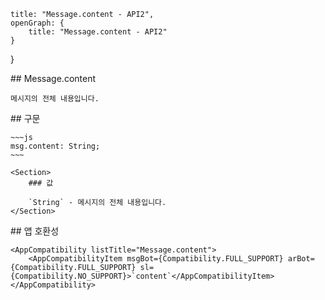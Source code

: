 
    title: "Message.content - API2",
    openGraph: {
        title: "Message.content - API2"
    }
}

<Section>
    ## Message.content

    메시지의 전체 내용입니다.
</Section>
<Section>
    ## 구문

    ~~~js
    msg.content: String;
    ~~~

    <Section>
        ### 값

        `String` - 메시지의 전체 내용입니다.
    </Section>
</Section>
<Section>
    ## 앱 호환성

    <AppCompatibility listTitle="Message.content">
        <AppCompatibilityItem msgBot={Compatibility.FULL_SUPPORT} arBot={Compatibility.FULL_SUPPORT} sl={Compatibility.NO_SUPPORT}>`content`</AppCompatibilityItem>
    </AppCompatibility>
</Section>